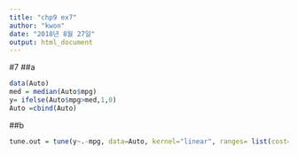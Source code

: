 ```yaml
---
title: "chp9 ex7"
author: "kwon"
date: "2018년 8월 27일"
output: html_document
---
```


#7
##a
```r
data(Auto)
med = median(Auto$mpg)
y= ifelse(Auto$mpg>med,1,0)
Auto =cbind(Auto)
```

##b
```r
tune.out = tune(y~.-mpg, data=Auto, kernel="linear", ranges= list(cost=c(0.001, 0.01, 0.1, 1, 10)))
```











